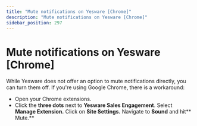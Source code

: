 ```yaml
---
title: "Mute notifications on Yesware [Chrome]"
description: "Mute notifications on Yesware [Chrome]"
sidebar_position: 297
---
```


# Mute notifications on Yesware [Chrome]

While Yesware does not offer an option to mute notifications directly, you can turn them off. If you're using Google Chrome, there is a workaround:
- Open your Chrome extensions.
- Click the **three dots** next to **Yesware Sales Engagement**.
Select **Manage Extension.**
Click on **Site Settings.**
Navigate to **Sound** and hit** Mute.**